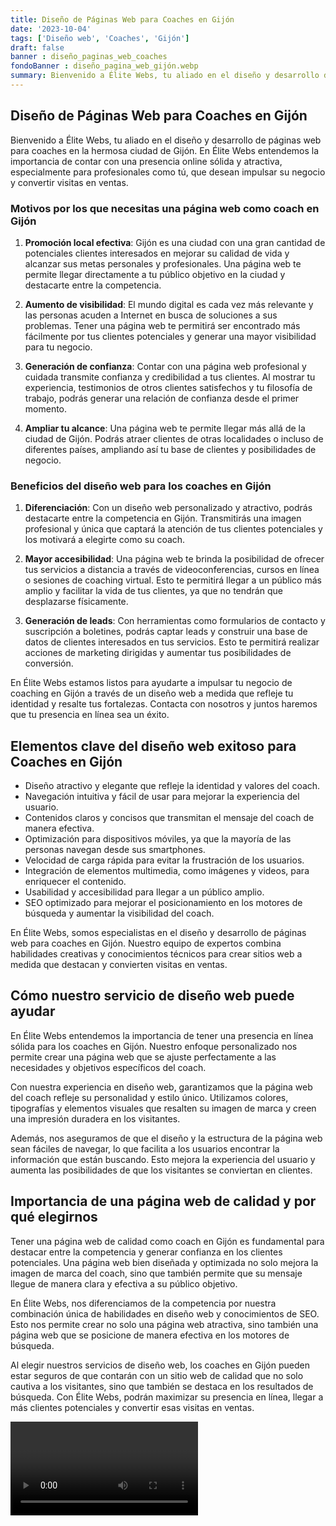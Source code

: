 ```yaml
---
title: Diseño de Páginas Web para Coaches en Gijón
date: '2023-10-04'
tags: ['Diseño web', 'Coaches', 'Gijón']
draft: false
banner : diseño_paginas_web_coaches
fondoBanner : diseño_pagina_web_gijón.webp
summary: Bienvenido a Élite Webs, tu aliado en el diseño y desarrollo de páginas web para coaches en la hermosa ciudad de Gijón. En Élite Webs entendemos la importancia de contar con una presencia online sólida y atractiva, especialmente para profesionales como tú, que desean impulsar su negocio y convertir visitas en ventas.
---
```


## Diseño de Páginas Web para Coaches en Gijón

Bienvenido a Élite Webs, tu aliado en el diseño y desarrollo de páginas web para coaches en la hermosa ciudad de Gijón. En Élite Webs entendemos la importancia de contar con una presencia online sólida y atractiva, especialmente para profesionales como tú, que desean impulsar su negocio y convertir visitas en ventas.

### Motivos por los que necesitas una página web como coach en Gijón

1. **Promoción local efectiva**: Gijón es una ciudad con una gran cantidad de potenciales clientes interesados en mejorar su calidad de vida y alcanzar sus metas personales y profesionales. Una página web te permite llegar directamente a tu público objetivo en la ciudad y destacarte entre la competencia.

2. **Aumento de visibilidad**: El mundo digital es cada vez más relevante y las personas acuden a Internet en busca de soluciones a sus problemas. Tener una página web te permitirá ser encontrado más fácilmente por tus clientes potenciales y generar una mayor visibilidad para tu negocio.

3. **Generación de confianza**: Contar con una página web profesional y cuidada transmite confianza y credibilidad a tus clientes. Al mostrar tu experiencia, testimonios de otros clientes satisfechos y tu filosofía de trabajo, podrás generar una relación de confianza desde el primer momento.

4. **Ampliar tu alcance**: Una página web te permite llegar más allá de la ciudad de Gijón. Podrás atraer clientes de otras localidades o incluso de diferentes países, ampliando así tu base de clientes y posibilidades de negocio.

### Beneficios del diseño web para los coaches en Gijón

1. **Diferenciación**: Con un diseño web personalizado y atractivo, podrás destacarte entre la competencia en Gijón. Transmitirás una imagen profesional y única que captará la atención de tus clientes potenciales y los motivará a elegirte como su coach.

2. **Mayor accesibilidad**: Una página web te brinda la posibilidad de ofrecer tus servicios a distancia a través de videoconferencias, cursos en línea o sesiones de coaching virtual. Esto te permitirá llegar a un público más amplio y facilitar la vida de tus clientes, ya que no tendrán que desplazarse físicamente.

3. **Generación de leads**: Con herramientas como formularios de contacto y suscripción a boletines, podrás captar leads y construir una base de datos de clientes interesados en tus servicios. Esto te permitirá realizar acciones de marketing dirigidas y aumentar tus posibilidades de conversión.

En Élite Webs estamos listos para ayudarte a impulsar tu negocio de coaching en Gijón a través de un diseño web a medida que refleje tu identidad y resalte tus fortalezas. Contacta con nosotros y juntos haremos que tu presencia en línea sea un éxito.

<GifSeo />

<Cta />

## Elementos clave del diseño web exitoso para Coaches en Gijón

- Diseño atractivo y elegante que refleje la identidad y valores del coach.
- Navegación intuitiva y fácil de usar para mejorar la experiencia del usuario.
- Contenidos claros y concisos que transmitan el mensaje del coach de manera efectiva.
- Optimización para dispositivos móviles, ya que la mayoría de las personas navegan desde sus smartphones.
- Velocidad de carga rápida para evitar la frustración de los usuarios.
- Integración de elementos multimedia, como imágenes y videos, para enriquecer el contenido.
- Usabilidad y accesibilidad para llegar a un público amplio.
- SEO optimizado para mejorar el posicionamiento en los motores de búsqueda y aumentar la visibilidad del coach.

En Élite Webs, somos especialistas en el diseño y desarrollo de páginas web para coaches en Gijón. Nuestro equipo de expertos combina habilidades creativas y conocimientos técnicos para crear sitios web a medida que destacan y convierten visitas en ventas.

## Cómo nuestro servicio de diseño web puede ayudar

En Élite Webs entendemos la importancia de tener una presencia en línea sólida para los coaches en Gijón. Nuestro enfoque personalizado nos permite crear una página web que se ajuste perfectamente a las necesidades y objetivos específicos del coach.

Con nuestra experiencia en diseño web, garantizamos que la página web del coach refleje su personalidad y estilo único. Utilizamos colores, tipografías y elementos visuales que resalten su imagen de marca y creen una impresión duradera en los visitantes.

Además, nos aseguramos de que el diseño y la estructura de la página web sean fáciles de navegar, lo que facilita a los usuarios encontrar la información que están buscando. Esto mejora la experiencia del usuario y aumenta las posibilidades de que los visitantes se conviertan en clientes.

## Importancia de una página web de calidad y por qué elegirnos

Tener una página web de calidad como coach en Gijón es fundamental para destacar entre la competencia y generar confianza en los clientes potenciales. Una página web bien diseñada y optimizada no solo mejora la imagen de marca del coach, sino que también permite que su mensaje llegue de manera clara y efectiva a su público objetivo.

En Élite Webs, nos diferenciamos de la competencia por nuestra combinación única de habilidades en diseño web y conocimientos de SEO. Esto nos permite crear no solo una página web atractiva, sino también una página web que se posicione de manera efectiva en los motores de búsqueda.

Al elegir nuestros servicios de diseño web, los coaches en Gijón pueden estar seguros de que contarán con un sitio web de calidad que no solo cautiva a los visitantes, sino que también se destaca en los resultados de búsqueda. Con Élite Webs, podrán maximizar su presencia en línea, llegar a más clientes potenciales y convertir esas visitas en ventas.

<Video />

<CtaBot job='Coaches' city='Gijón'/>

<Gmaps query='Gijón+españa+maps' />